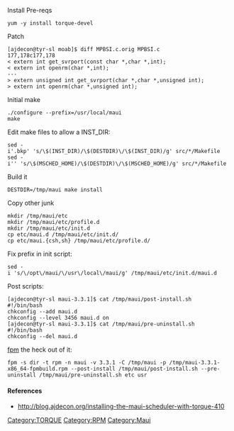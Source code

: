Install Pre-reqs
 yum -y install torque-devel

Patch 
<pre>
[ajdecon@tyr-sl moab]$ diff MPBSI.c.orig MPBSI.c
177,178c177,178
< extern int get_svrport(const char *,char *,int);
< extern int openrm(char *,int);
---
> extern unsigned int get_svrport(char *,char *,unsigned int);
> extern int openrm(char *,unsigned int);
</pre>

Initial make
 ./configure --prefix=/usr/local/maui
 make

Edit make files to allow a INST_DIR:
 sed -i'.bkp' 's/\$(INST_DIR)/\$(DESTDIR)\/\$(INST_DIR)/g' src/*/Makefile
 sed -i'' 's/\$(MSCHED_HOME)/\$(DESTDIR)\/\$(MSCHED_HOME)/g' src/*/Makefile

Build it
 DESTDIR=/tmp/maui make install

Copy other junk
 mkdir /tmp/maui/etc
 mkdir /tmp/maui/etc/profile.d
 mkdir /tmp/maui/etc/init.d
 cp etc/maui.d /tmp/maui/etc/init.d/
 cp etc/maui.{csh,sh} /tmp/maui/etc/profile.d/

Fix prefix in init script:
 sed -i 's/\/opt\/maui/\/usr\/local\/maui/g' /tmp/maui/etc/init.d/maui.d

Post scripts:
<pre>
[ajdecon@tyr-sl maui-3.3.1]$ cat /tmp/maui/post-install.sh 
#!/bin/bash
chkconfig --add maui.d
chkconfig --level 3456 maui.d on
[ajdecon@tyr-sl maui-3.3.1]$ cat /tmp/maui/pre-uninstall.sh 
#!/bin/bash
chkconfig --del maui.d
</pre>

[[fpm]] the heck out of it:
 fpm -s dir -t rpm -n maui -v 3.3.1 -C /tmp/maui -p /tmp/maui-3.3.1-x86_64-fpmbuild.rpm --post-install /tmp/maui/post-install.sh --pre-uninstall /tmp/maui/pre-uninstall.sh etc usr

==== References ====
* http://blog.ajdecon.org/installing-the-maui-scheduler-with-torque-410

[[Category:TORQUE]][[Category:RPM]][[Category:Maui]]